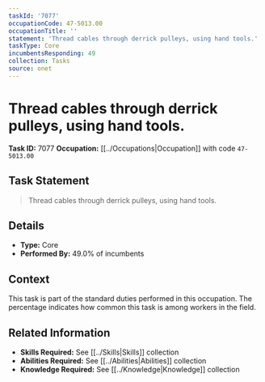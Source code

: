 ```yaml
---
taskId: '7077'
occupationCode: 47-5013.00
occupationTitle: ''
statement: 'Thread cables through derrick pulleys, using hand tools.'
taskType: Core
incumbentsResponding: 49
collection: Tasks
source: onet
---
```

# Thread cables through derrick pulleys, using hand tools.

**Task ID:** 7077
**Occupation:** [[../Occupations|Occupation]] with code `47-5013.00`

## Task Statement

> Thread cables through derrick pulleys, using hand tools.

## Details

- **Type:** Core
- **Performed By:** 49.0% of incumbents

## Context

This task is part of the standard duties performed in this occupation. The percentage indicates how common this task is among workers in the field.

## Related Information

- **Skills Required:** See [[../Skills|Skills]] collection
- **Abilities Required:** See [[../Abilities|Abilities]] collection
- **Knowledge Required:** See [[../Knowledge|Knowledge]] collection
